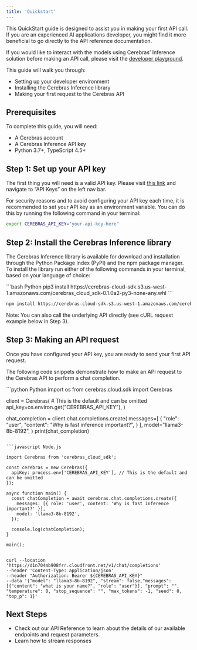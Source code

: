 ```yaml
---
title: 'Quickstart'
---
```


This QuickStart guide is designed to assist you in making your first API call. If you are an experienced AI applications developer, you might find it more beneficial to go directly to the API reference documentation.

If you would like to interact with the models using Cerebras’ Inference solution before making an API call, please visit the [developer playground](https://zlgwsxmqyp6tncmuzr7pimpvru0ksaxz.lambda-url.us-west-1.on.aws/platform).

This guide will walk you through:
* Setting up your developer environment
* Installing the Cerebras Inference library
* Making your first request to the Cerebras API

## Prerequisites

To complete this guide, you will need:
* A Cerebras account
* A Cerebras Inference API key
* Python 3.7+, TypeScript 4.5+

## Step 1: Set up your API key

The first thing you will need is a valid API key. Please visit [this link](https://zlgwsxmqyp6tncmuzr7pimpvru0ksaxz.lambda-url.us-west-1.on.aws/platform) and navigate to “API Keys” on the left nav bar.

For security reasons and to avoid configuring your API key each time, it is recommended to set your API key as an environment variable. You can do this by running the following command in your terminal:

```bash
export CEREBRAS_API_KEY="your-api-key-here"
```

## Step 2: Install the Cerebras Inference library

The Cerebras Inference library is available for download and installation through the Python Package Index (PyPI) and the npm package manager. To install the library run either of the following commands in your terminal, based on your language of choice:

<CodeGroup>
```bash Python
pip3 install https://cerebras-cloud-sdk.s3.us-west-1.amazonaws.com/cerebras_cloud_sdk-0.1.0a2-py3-none-any.whl
```

```bash Node.js
npm install https://cerebras-cloud-sdk.s3.us-west-1.amazonaws.com/cerebras_cloud_sdk-0.1.0-alpha.2.tgz
```
</CodeGroup>

<Note>Note: You can also call the underlying API directly (see cURL request example below in Step 3).</Note>

## Step 3: Making an API request

Once you have configured your API key, you are ready to send your first API request.

The following code snippets demonstrate how to make an API request to the Cerebras API to perform a chat completion.

<CodeGroup>
```python Python
import os
from cerebras.cloud.sdk import Cerebras
 
client = Cerebras(
    # This is the default and can be omitted
    api_key=os.environ.get("CEREBRAS_API_KEY"),
)
 
chat_completion = client.chat.completions.create(
    messages=[
        {
            "role": "user",
            "content": "Why is fast inference important?",
        }
    ],
    model="llama3-8b-8192",
)
print(chat_completion)
```

```javascript Node.js

import Cerebras from 'cerebras_cloud_sdk';
 
const cerebras = new Cerebras({
  apiKey: process.env['CEREBRAS_API_KEY'], // This is the default and can be omitted
});
 
async function main() {
  const chatCompletion = await cerebras.chat.completions.create({
    messages: [{ role: 'user', content: 'Why is fast inference important?' }],
    model: 'llama3-8b-8192',
  });
 
  console.log(chatCompletion);
}
 
main();
```

```cli cURL

curl --location 'https://d1n704mb908frr.cloudfront.net/v1/chat/completions' 
--header 'Content-Type: application/json' 
--header "Authorization: Bearer ${CEREBRAS_API_KEY}" 
--data '{"model": "llama3-8b-8192", "stream": false,"messages": [{"content": "what is your name?", "role": "user"}], "prompt": "", "temperature": 0, "stop_sequence": "", "max_tokens": -1, "seed": 0, "top_p": 1}'

```
</CodeGroup>

## Next Steps
* Check out our API Reference to learn about the details of our available endpoints and request parameters.
* Learn how to stream responses 